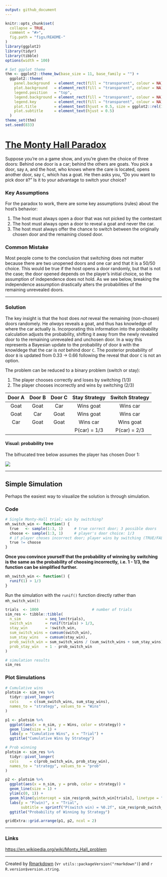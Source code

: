 ```yaml
---
output: github_document
---
```


<!-- README.md is generated from README.Rmd. Please edit that file -->

```r
knitr::opts_chunk$set(
  collapse = TRUE,
  comment = "#>",
  fig.path = "figs/README-"
)
library(ggplot2)
library(tidyr)
library(tibble)
options(width = 100)

# Set ggplot theme
thm <- ggplot2::theme_bw(base_size = 11, base_family = "") +
  ggplot2::theme(
    panel.background  = element_rect(fill = "transparent", colour = NA),
    plot.background   = element_rect(fill = "transparent", colour = NA),
    legend.position   = "top",
    legend.background = element_rect(fill = "transparent", colour = NA),
    legend.key        = element_rect(fill = "transparent", colour = NA),
    plot.title        = element_text(hjust = 0.5, size = ggplot2::rel(1.5)),
    plot.subtitle     = element_text(hjust = 0.5)
  )
theme_set(thm)
set.seed(833)
```

<!--
### [stufield.github.io/COVID-19](https://stufield.github.io/COVID-19)
-->

# [The Monty Hall Paradox](https://stufield.github.io/monty-hall-paradox)

Suppose you're on a game show, and you're given the choice of three doors: 
Behind one door is a car; behind the others are goats. You pick a door, say 
`A`, and the host, who knows where the care is located, opens another door,
say `C`, which has a goat. He then asks you, 
"Do you want to pick door `B`?" Is it to your advantage to switch your choice?

### Key Assumptions
For the paradox to work, there are some key assumptions (rules) about the
host's behavior:

1. The host must always open a door that was not picked by the contestant
1. The host must always open a door to reveal a goat and never the car.
1. The host must always offer the chance to switch between the originally
   chosen door and the remaining closed door.

### Common Mistake
Most people come to the conclusion that switching does not matter because 
there are two unopened doors and one car and that it is a 50/50 choice.
This would be true if the host opens a door randomly, but that is not the case;
the door opened depends on the player's initial choice, so the assumption of 
independence does not hold. As we see below, breaking the independence
assumption drastically alters the probabilities of the remaining unrevealed 
doors.

--------------


### Solution
The key insight is that the host does *not* reveal the remaining (non-chosen)
doors randomely. He *always* reveals a goat, and thus has knowledge of where
the car actually is. Incorporating this information into the probability
calculation adjusts the probability, shifting it away from the newly revealed 
door to the remaining unrevealed and unchosen door. In a way this represents a 
Bayesian update to the probability of door `B` with the knowldege that
the car is *not* behind door `C`. The posterior probability of door `B`
is updated from 0.33 -> 0.66 following the reveal that door `C` is not
an option. 

The problem can be reduced to a binary problem (switch or stay):

1. The player chooses correctly and loses by switching (1/3)
1. The player chooses incorrectly and wins by switching (2/3)

| Door A | Door B | Door C | Stay Strategy | Switch Strategy |
|:------:|:------:|:------:|:-------------:|:---------------:|
| Goat   | Goat   | Car    | Wins goat     | Wins car        |
| Goat   | Car    | Goat   | Wins goat     | Wins car        |
| Car    | Goat   | Goat   | Wins car      | Wins goat       |
|        |        |        | P(car) = 1/3  | P(car) = 2/3    |

#### Visual: probability tree
The bifrucated tree below assumes the player has chosen Door 1:

![](monty-hall-tree.png)

----------

## Simple Simulation
Perhaps the easiest way to visualize the solution is through simulation. 

### Code
```r
# Single Monty-Hall trial; win by switching?
mh_switch_win <- function() {
  true   <- sample(1:3, 1)     # true correct door; 3 possible doors
  choose <- sample(1:3, 1)     # player's door choice: 1/3
  # if player choses incorrect door; player wins by switching (TRUE/FALSE)
  true != choose
}
```

**Once you convince yourself that the probability of winning by**
**switching is the same as the probability of choosing incorrectly,**
**i.e. 1 - 1/3, the function can be simplified further.**

```r
mh_switch_win <- function() {
  runif(1) > 1/3
}
```

Run the simulation with the `runif()` function directly rather 
than `mh_switch_win()`:

```r
trials  <- 1000                        # number of trials
sim_res <- tibble::tibble(
  n_sim           = seq_len(trials),
  switch_win      = runif(trials) > 1/3,
  stay_win        = !switch_win,
  sum_switch_wins = cumsum(switch_win),
  sum_stay_wins   = cumsum(stay_win),
  prob_switch_win = sum_switch_wins / (sum_switch_wins + sum_stay_wins),
  prob_stay_win   = 1 - prob_switch_win
)

# simulation results
sim_res
```

### Plot Simulations
```r
# Cumulative wins
plotsim <- sim_res %>%
  tidyr::pivot_longer(
  cols     = c(sum_switch_wins, sum_stay_wins),
  names_to = "strategy", values_to = "Wins"
)

p1 <- plotsim %>%
  ggplot(aes(x = n_sim, y = Wins, color = strategy)) +
  geom_line(size = 1) +
  labs(y = "Cumulative Wins", x = "Trial") +
  ggtitle("Cumulative Wins by Strategy")

# Prob winning
plotsim <- sim_res %>%
  tidyr::pivot_longer(
  cols     = c(prob_switch_win, prob_stay_win),
  names_to = "strategy", values_to = "prob"
)

p2 <- plotsim %>%
  ggplot(aes(x = n_sim, y = prob, color = strategy)) +
  geom_line(size = 1) +
  ylim(c(0, 1)) +
  geom_hline(yintercept = sim_res$prob_switch_win[trials], linetype = "dashed") +
  labs(y = "P(win)", x = "Trial",
       subtitle = sprintf("P(switch win) = %0.2f", sim_res$prob_switch_win[trials])) +
  ggtitle("Probability of Winning by Strategy")

gridExtra::grid.arrange(p1, p2, ncol = 2)
```

-------------

### Links

[https://en.wikipedia.org/wiki/Monty_Hall_problem](https://en.wikipedia.org/wiki/Monty_Hall_problem)


-------------


Created by [Rmarkdown](https://github.com/rstudio/rmarkdown)
(v`r utils::packageVersion("rmarkdown")`) and `r R.version$version.string`.
